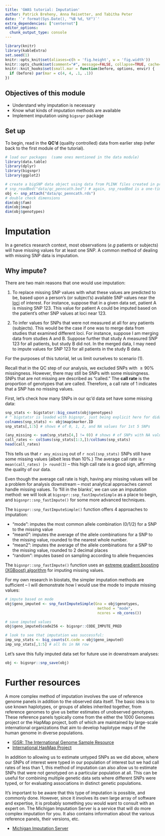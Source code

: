 ```yaml
---
title: 'GWAS tutorial: Imputation'
author: Patrick Breheny, Anna Reisetter, and Tabitha Peter
date: '`r format(Sys.Date(), "%B %d, %Y")`'
extra_dependencies: ["centernot"]
editor_options: 
  chunk_output_type: console
---
```

```r
library(knitr)
library(kableExtra)
set.seed(1)
knitr::opts_knit$set(aliases=c(h = 'fig.height', w = 'fig.width'))
knitr::opts_chunk$set(comment="#", message=FALSE, collapse=TRUE, cache=FALSE, tidy=FALSE, fig.align="center")
knitr::knit_hooks$set(small.mar = function(before, options, envir) {
  if (before) par(mar = c(4, 4, .1, .1))
})
```

## Objectives of this module 

- Understand why imputation is necessary
- Know what kinds of imputation methods are available
- Implement imputation using `bigsnpr` package

## Set up 

To begin, read in the **QC'd** (quality controlled) data from earlier step (refer back to the first module of the tutorial). 

```r
# load our packages  (same ones mentioned in the data module)
library(data.table)
library(dplyr)
library(bigsnpr)
library(ggplot2)

# create a bigSNP data object using data from PLINK files created in previous module 
# snp_readBed("data/qc_penncath.bed") # again, snp_readBed is a one-time thing
obj <- snp_attach("data/qc_penncath.rds")
# double check dimensions 
dim(obj$fam)
dim(obj$map) 
dim(obj$genotypes)
```

# Imputation

In a genetics research context, most observations (*e.g* patients or subjects) will have missing values for at least one SNP. A common method of dealing with missing SNP data is imputation. 

## Why impute? 

There are two main reasons that one would use imputation:

1. To replace missing SNP values with what these values are predicted to be, based upon a person's (or subject's) available SNP values near the [loci](https://www.genome.gov/genetics-glossary/Locus) of interest. For instance, suppose that in a given data set, patient A is missing SNP 123. This value for patient A could be imputed based on the patient's other SNP values at loci near 123. 

2. To infer values for SNPs that were not measured at all for any patients (subjects). This would be the case if one was to merge data from studies that examined different loci. For instance, suppose I am merging data from studies A and B. Suppose further that study A measured SNP 123 for all patients, but study B did not. In the merged data, I may need to impute values for SNP 123 for all patients in the study B data. 

For the purposes of this tutorial, let us limit ourselves to scenario (1). 

Recall that in the QC step of our analysis, we excluded SNPs with $\ge 90\%$ missingness. However, there may still be SNPs with some missingness. SNPs that are not missing are described as "called." The **call rate** is the proportion of genotypes that are called. Therefore, a call rate of 1 indicates that a SNP has no missing values.

First, let's check how many SNPs in our qc'd data set have some missing data:

```r
snp_stats <- bigstatsr::big_counts(obj$genotypes)
# ^ bigstatsr is loaded with bigsnpr, just being explicit here for didactic purposes
colnames(snp_stats) <- obj$map$marker.ID
snp_stats[,1:5] # shows # of 0, 1, 2, and NA values for 1st 5 SNPs

(any_missing <- sum(snp_stats[4,] != 0)) # shows # of SNPs with NA values 
call_rates <- colSums(snp_stats[1:3,])/colSums(snp_stats) 
head(call_rates)
```

This tells us that `r any_missing` out of `r ncol(snp_stats)` SNPs still have some missing values (albeit less than 10\%.) The average call rate is `r mean(call_rates) |> round(3)` -- this high call rate is a good sign, affirming the quality of our data. 

Even though the average call rate is high, having any missing values will be a problem for analysis downstream -- most analytical approaches cannot handle missing values. To 'fill in the blanks', we can use an imputation method: we will look at `bigsnpr::snp_fastImputeSimple` as a place to begin, and `bigsnpr::snp_fastImpute()` for some more advanced techniques. 

The `bigsnpr::snp_fastImputeSimple()` function offers 4 approaches to imputation: 

  - "mode": imputes the most common allele combination (0/1/2) for a SNP to the missing value 
  - "mean0": imputes the average of the allele combinations for a SNP to the missing value, rounded to the nearest whole number.
  - "mean2": imputes the average of the allele combinations for a SNP to the missing value, rounded to 2 decimal places
  - "random": imputes based on sampling according to allele frequencies
  
The `bigsnpr::snp_fastImpute()` function uses an [extreme gradient boosting (XGBoost) algorithm](https://www.nvidia.com/en-us/glossary/xgboost/) for imputing missing values. 

For my own research in biostats, the simpler imputation methods are sufficient -- I will demonstrate how I would use the mode to impute missing values: 

```r
# impute based on mode
obj$geno_imputed <- snp_fastImputeSimple(Gna = obj$genotypes,
                                          method = "mode",
                                          ncores = nb_cores())

# save imputed values 
obj$geno_imputed$code256 <- bigsnpr::CODE_IMPUTE_PRED

# look to see that imputation was successful:
imp_snp_stats <- big_counts(X.code = obj$geno_imputed)
imp_snp_stats[,1:5] # all 0s in NA row 
```


Let's save this fully imputed data set for future use in downstream analyses:
```r
obj <- bigsnpr::snp_save(obj)
```

# Further resources

A more complex method of imputation involves the use of reference genome panels in addition to the observed data itself. The basic idea is to use known haplotypes, or groups of alleles inherited together, from reference genomes to give us better estimates of unobserved genotypes. These reference panels typically come from the either the 1000 Genomes project or the HapMap project, both of which are maintained by large-scale international organizations that aim to develop haplotype maps of the human genome in diverse populations. 

* [IGSR: The International Genome Sample Resource](https://www.internationalgenome.org/home)
* [International HapMap Project](https://www.genome.gov/10001688/international-hapmap-project)

In addition to allowing us to estimate untyped SNPs as we did above, where our SNPs of interest were typed in our population of interest but we had call rates of less than 1, this method of imputation can also allow us to estimate SNPs that were not genotyped on a particular population at all. This can be useful for combining multiple genetic data sets where different SNPs were typed, or for evaluating associations in distinct genetic populations. 

It's important to be aware that this type of imputation is possible, and commonly done. However, since it involves its own large array of software and expertise, it is probably something you would want to consult with an expert on. The Michigan Imputation Server is a service that will do more complex imputation for you. It also contains information about the various reference panels, their versions, etc. 

* [Michigan Imputation Server](https://imputationserver.sph.umich.edu/index.html#!)


